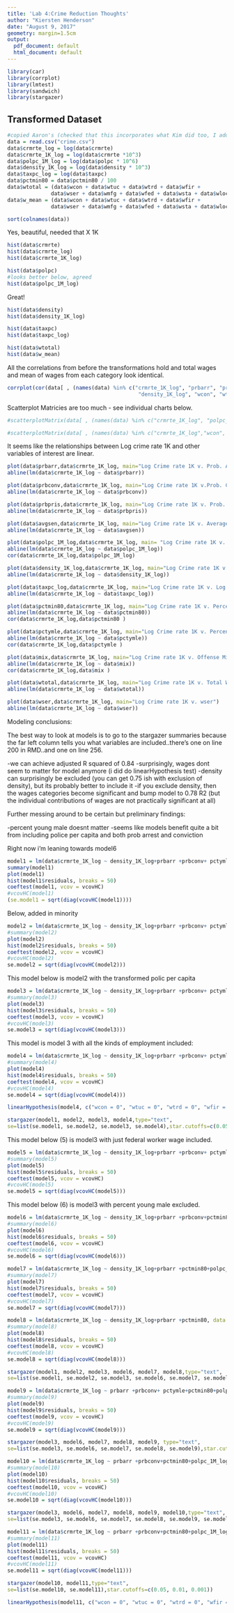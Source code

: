 ```yaml
---
title: 'Lab 4:Crime Reduction Thoughts'
author: "Kiersten Henderson"
date: "August 9, 2017"
geometry: margin=1.5cm
output:
  pdf_document: default
  html_document: default
---
```





```r
library(car)
library(corrplot)
library(lmtest)
library(sandwich)
library(stargazer)
```


## Transformed Dataset
```r
#copied Aaron's (checked that this incorporates what Kim did too, I added mean of wages from all categories)
data = read.csv("crime.csv")
data$crmrte_log = log(data$crmrte)
data$crmrte_1K_log = log(data$crmrte *10^3)
data$polpc_1M_log = log(data$polpc * 10^6)
data$density_1K_log = log(data$density * 10^3)
data$taxpc_log = log(data$taxpc)
data$pctmin80 = data$pctmin80 / 100
data$wtotal = (data$wcon + data$wtuc + data$wtrd + data$wfir + 
              data$wser + data$wmfg + data$wfed + data$wsta + data$wloc)
data$w_mean = (data$wcon + data$wtuc + data$wtrd + data$wfir + 
              data$wser + data$wmfg + data$wfed + data$wsta + data$wloc)/9

sort(colnames(data))
```

Yes, beautiful, needed that X 1K 
```r
hist(data$crmrte)
hist(data$crmrte_log)
hist(data$crmrte_1K_log)
```



```r
hist(data$polpc)
#looks better below, agreed
hist(data$polpc_1M_log)
```

Great!

```r
hist(data$density)
hist(data$density_1K_log)
```


```r
hist(data$taxpc)
hist(data$taxpc_log)
```


```r
hist(data$wtotal)
hist(data$w_mean)
```


All the correlations from before the transformations hold and total wages and mean of wages from each category look identical.

```r
corrplot(cor(data[ , (names(data) %in% c("crmrte_1K_log", "prbarr", "prbconv", "prbpris", "polpc_1M_log", "taxpc_log", "pctmin80", "pctymle",
                                          "density_1K_log", "wcon", "wtuc", "wtrd", "wfir", "wser", "wmfg", "wfed", "wsta", "wloc","wtotal", "w_mean",  "mix"))]), method="circle", type="upper")
```


Scatterplot Matricies are too much - see individual charts below.

```r
#scatterplotMatrix(data[ , (names(data) %in% c("crmrte_1K_log", "polpc_1M_log", "prbarr", "prbconv", "prbpris", "pctmin80", "taxpc_log","pctymle", "density_1K_log", "wtotal", "w_mean", "mix"))])
```

```r
#scatterplotMatrix(data[ , (names(data) %in% c("crmrte_1K_log","wcon", "wtuc", "wtrd", "wfir", "wser", "wmfg", "wfed", "wsta", "wloc", "wtotal", "w_mean"))])
```


It seems like the relationships between Log crime rate 1K and other variables of interest are linear.

```r
plot(data$prbarr,data$crmrte_1K_log, main="Log Crime rate 1K v. Prob. Arrest")
abline(lm(data$crmrte_1K_log ~ data$prbarr))

plot(data$prbconv,data$crmrte_1K_log, main="Log Crime rate 1K v.Prob. Conviction")
abline(lm(data$crmrte_1K_log ~ data$prbconv))

plot(data$prbpris,data$crmrte_1K_log, main="Log Crime rate 1K v. Prob. Prison")
abline(lm(data$crmrte_1K_log ~ data$prbpris))

plot(data$avgsen,data$crmrte_1K_log, main="Log Crime rate 1K v. Average Sentence")
abline(lm(data$crmrte_1K_log ~ data$avgsen))

plot(data$polpc_1M_log,data$crmrte_1K_log, main= "Log Crime rate 1K v. Log Police per 1M Capita (R=0.28)" )
abline(lm(data$crmrte_1K_log ~ data$polpc_1M_log))
cor(data$crmrte_1K_log,data$polpc_1M_log)

plot(data$density_1K_log,data$crmrte_1K_log, main="Log Crime rate 1K v. Log Density 1K")
abline(lm(data$crmrte_1K_log ~ data$density_1K_log))

plot(data$taxpc_log,data$crmrte_1K_log, main="Log Crime rate 1K v. Log tax per capita")
abline(lm(data$crmrte_1K_log ~ data$taxpc_log))

plot(data$pctmin80,data$crmrte_1K_log, main="Log Crime rate 1K v. Percent Minority, (R=0.23)")
abline(lm(data$crmrte_1K_log ~ data$pctmin80))
cor(data$crmrte_1K_log,data$pctmin80 )

plot(data$pctymle,data$crmrte_1K_log, main="Log Crime rate 1K v. Percent Young Male, (R=0.28)")
abline(lm(data$crmrte_1K_log ~ data$pctymle))
cor(data$crmrte_1K_log,data$pctymle )

plot(data$mix,data$crmrte_1K_log, main="Log Crime rate 1K v. Offense Mix, (R=-0.12)")
abline(lm(data$crmrte_1K_log ~ data$mix))
cor(data$crmrte_1K_log,data$mix )

plot(data$wtotal,data$crmrte_1K_log, main="Log Crime rate 1K v. Total Wages")
abline(lm(data$crmrte_1K_log ~ data$wtotal))

plot(data$wser,data$crmrte_1K_log, main="Log Crime rate 1K v. wser")
abline(lm(data$crmrte_1K_log ~ data$wser))
```

Modeling conclusions:

The best way to look at models is to go to the stargazer summaries because the far left column tells you what variables are included..there's one on line 200 in RMD..and one on line 256.

-we can achieve adjusted R squared of 0.84
-surprisingly, wages dont seem to matter for model anymore (i did do linearHypothesis test)
-density can surprisingly be excluded (you can get 0.75 ish with exclusion of density), but its probably better to include it
-if you exclude density, then the wages categories become significant and bump model to 0.78 R2 (but the individual contributions of wages are not practically significant at all)

Further messing around to be certain but preliminary findings:

-percent young male doesnt matter 
-seems like models benefit quite a bit from including police per capita and both prob arrest and conviction

Right now i'm leaning towards model6 


```r

model1 = lm(data$crmrte_1K_log ~ density_1K_log+prbarr +prbconv+ pctymle, data = data)
summary(model1)
plot(model1)
hist(model1$residuals, breaks = 50)
coeftest(model1, vcov = vcovHC)
#vcovHC(model1)
(se.model1 = sqrt(diag(vcovHC(model1))))

```
Below, added in minority

```r
model2 = lm(data$crmrte_1K_log ~ density_1K_log+prbarr +prbconv+ pctymle+pctmin80, data = data)
#summary(model2)
plot(model2)
hist(model2$residuals, breaks = 50)
coeftest(model2, vcov = vcovHC)
#vcovHC(model2)
se.model2 = sqrt(diag(vcovHC(model2)))
```

This model below is model2 with the transformed polic per capita

```r
model3 = lm(data$crmrte_1K_log ~ density_1K_log+prbarr +prbconv+ pctymle+pctmin80+polpc_1M_log, data = data)
#summary(model3)
plot(model3)
hist(model3$residuals, breaks = 50)
coeftest(model3, vcov = vcovHC)
#vcovHC(model3)
se.model3 = sqrt(diag(vcovHC(model3)))
```

This model is model 3 with all the kinds of employment included:

```r
model4 = lm(data$crmrte_1K_log ~ density_1K_log+prbarr +prbconv+ pctymle+pctmin80+polpc_1M_log+wcon+wtuc+wtrd+wfir+wmfg+wfed+wsta+wloc+wser, data = data)
#summary(model4)
plot(model4)
hist(model4$residuals, breaks = 50)
coeftest(model4, vcov = vcovHC)
#vcovHC(model4)
se.model4 = sqrt(diag(vcovHC(model4)))
```


```r
linearHypothesis(model4, c("wcon = 0", "wtuc = 0", "wtrd = 0", "wfir = 0", "wmfg = 0", "wfed = 0", "wsta = 0", "wloc = 0"), vcov = vcovHC)
```



```r
stargazer(model1, model2, model3, model4,type="text",
se=list(se.model1, se.model2, se.model3, se.model4),star.cutoffs=c(0.05, 0.01, 0.001))
```


This model below (5) is model3 with just federal worker wage included.

```r
model5 = lm(data$crmrte_1K_log ~ density_1K_log+prbarr +prbconv+ pctymle+pctmin80+polpc_1M_log+wfed, data = data)
#summary(model5)
plot(model5)
hist(model5$residuals, breaks = 50)
coeftest(model5, vcov = vcovHC)
#vcovHC(model5)
se.model5 = sqrt(diag(vcovHC(model5)))
```

This model below (6) is model3 with percent young male excluded.

```r
model6 = lm(data$crmrte_1K_log ~ density_1K_log+prbarr +prbconv+pctmin80+polpc_1M_log, data = data)
#summary(model6)
plot(model6)
hist(model6$residuals, breaks = 50)
coeftest(model6, vcov = vcovHC)
#vcovHC(model6)
se.model6 = sqrt(diag(vcovHC(model6)))
```

```r
model7 = lm(data$crmrte_1K_log ~ density_1K_log+prbarr +pctmin80+polpc_1M_log, data = data)
#summary(model7)
plot(model7)
hist(model7$residuals, breaks = 50)
coeftest(model7, vcov = vcovHC)
#vcovHC(model7)
se.model7 = sqrt(diag(vcovHC(model7)))
```

```r
model8 = lm(data$crmrte_1K_log ~ density_1K_log+prbarr +pctmin80, data = data)
#summary(model8)
plot(model8)
hist(model8$residuals, breaks = 50)
coeftest(model8, vcov = vcovHC)
#vcovHC(model8)
se.model8 = sqrt(diag(vcovHC(model8)))
```


```r
stargazer(model1, model2, model3, model6, model7, model8,type="text",
se=list(se.model1, se.model2, se.model3, se.model6, se.model7, se.model8),star.cutoffs=c(0.05, 0.01, 0.001))
```


```r
model9 = lm(data$crmrte_1K_log ~ prbarr +prbconv+ pctymle+pctmin80+polpc_1M_log, data = data)
#summary(model9)
plot(model9)
hist(model9$residuals, breaks = 50)
coeftest(model9, vcov = vcovHC)
#vcovHC(model9)
se.model9 = sqrt(diag(vcovHC(model9)))
```

```r
stargazer(model3, model6, model7, model8, model9, type="text",
se=list(se.model3, se.model6, se.model7, se.model8, se.model9),star.cutoffs=c(0.05, 0.01, 0.001))
```

```r
model10 = lm(data$crmrte_1K_log ~ prbarr +prbconv+pctmin80+polpc_1M_log, data = data)
#summary(model10)
plot(model10)
hist(model10$residuals, breaks = 50)
coeftest(model10, vcov = vcovHC)
#vcovHC(model10)
se.model10 = sqrt(diag(vcovHC(model10)))
```


```r
stargazer(model3, model6, model7, model8, model9, model10,type="text",
se=list(se.model3, se.model6, se.model7, se.model8, se.model9, se.model10),star.cutoffs=c(0.05, 0.01, 0.001))
```

```r
model11 = lm(data$crmrte_1K_log ~ prbarr +prbconv+pctmin80+polpc_1M_log+wcon+wtuc+wtrd+wfir+wmfg+wfed+wsta+wloc+wser, data = data)
#summary(model11)
plot(model11)
hist(model11$residuals, breaks = 50)
coeftest(model11, vcov = vcovHC)
#vcovHC(model11)
se.model11 = sqrt(diag(vcovHC(model11)))
```

```r
stargazer(model10, model11,type="text",
se=list(se.model10, se.model11),star.cutoffs=c(0.05, 0.01, 0.001))
```


```r
linearHypothesis(model11, c("wcon = 0", "wtuc = 0", "wtrd = 0", "wfir = 0", "wmfg = 0", "wfed = 0", "wsta = 0", "wloc = 0"), vcov = vcovHC)

```


